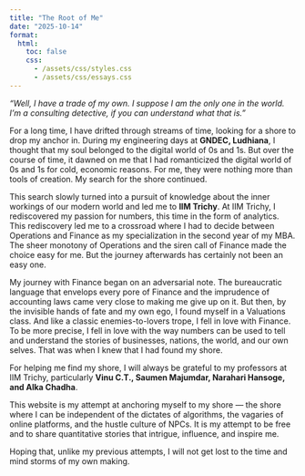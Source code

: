 ```yaml
---
title: "The Root of Me"
date: "2025-10-14"
format:
  html:
    toc: false
    css: 
      - /assets/css/styles.css   
      - /assets/css/essays.css 
---
```

_“Well, I have a trade of my own. I suppose I am the only one in the world. I’m a consulting detective, if you can understand what that is.”_

For a long time, I have drifted through streams of time, looking for a shore to drop my anchor in. During my engineering days at **GNDEC, Ludhiana**, I thought that my soul belonged to the digital world of 0s and 1s. But over the course of time, it dawned on me that I had romanticized the digital world of 0s and 1s for cold, economic reasons. For me, they were nothing more than tools of creation. My search for the shore continued.

This search slowly turned into a pursuit of knowledge about the inner workings of our modern world and led me to **IIM Trichy**. At IIM Trichy, I rediscovered my passion for numbers, this time in the form of analytics. This rediscovery led me to a crossroad where I had to decide between Operations and Finance as my specialization in the second year of my MBA. The sheer monotony of Operations and the siren call of Finance made the choice easy for me. But the journey afterwards has certainly not been an easy one.

My journey with Finance began on an adversarial note. The bureaucratic language that envelops every pore of Finance and the imprudence of accounting laws came very close to making me give up on it. But then, by the invisible hands of fate and my own ego, I found myself in a Valuations class. And like a classic enemies-to-lovers trope, I fell in love with Finance. To be more precise, I fell in love with the way numbers can be used to tell and understand the stories of businesses, nations, the world, and our own selves. That was when I knew that I had found my shore.

For helping me find my shore, I will always be grateful to my professors at IIM Trichy, particularly **Vinu C.T., Saumen Majumdar, Narahari Hansoge, and Alka Chadha**.

This website is my attempt at anchoring myself to my shore — the shore where I can be independent of the dictates of algorithms, the vagaries of online platforms, and the hustle culture of NPCs. It is my attempt to be free and to share quantitative stories that intrigue, influence, and inspire me. 

Hoping that, unlike my previous attempts, I will not get lost to the time and mind storms of my own making.